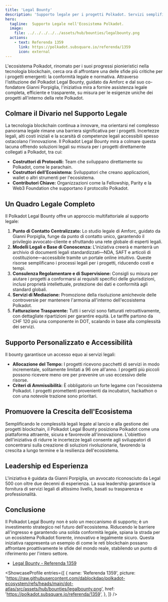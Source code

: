 ```yaml
---
title: 'Legal Bounty'
description: 'Supporto legale per i progetti Polkadot. Servizi semplificati, modelli legali e consulenza di esperti per garantire conformità e crescita.'
hero:
  tagline:  Supporto Legale nell'Ecosistema Polkadot.
  image: 
    file: ../../../../../assets/hub/bounties/legalbounty.png
  actions:
    - text: Referenda 1359
      link: https://polkadot.subsquare.io/referenda/1359
      icon: external
---
```



L'ecosistema Polkadot, rinomato per i suoi progressi pionieristici nella tecnologia blockchain, cerca ora di affrontare una delle sfide più critiche per i progetti emergenti: la conformità legale e normativa. Attraverso l'istituzione del Polkadot Legal Bounty, guidato da Amforc e dal suo co-fondatore Gianni Porpiglia, l'iniziativa mira a fornire assistenza legale completa, efficiente e trasparente, su misura per le esigenze uniche dei progetti all'interno della rete Polkadot.

## Colmare il Divario nel Supporto Legale
La tecnologia blockchain continua a innovare, ma orientarsi nel complesso panorama legale rimane una barriera significativa per i progetti. Incertezze legali, alti costi iniziali e la scarsità di competenze legali accessibili spesso ostacolano l'innovazione. Il Polkadot Legal Bounty mira a colmare questa lacuna offrendo soluzioni legali su misura per i progetti direttamente collegati a Polkadot, tra cui:

- **Costruttori di Protocolli:** Team che sviluppano direttamente su Polkadot, come le parachain.
- **Costruttori dell'Ecosistema:** Sviluppatori che creano applicazioni, wallet o altri strumenti per l'ecosistema.
- **Contributori Chiave:** Organizzazioni come la Fellowship, Parity e la Web3 Foundation che supportano il protocollo Polkadot.

## Un Quadro Legale Completo
Il Polkadot Legal Bounty offre un approccio multifattoriale al supporto legale:
1. **Punto di Contatto Centralizzato:** Lo studio legale di Amforc, guidato da Gianni Porpiglia, funge da punto di contatto unico, garantendo il privilegio avvocato-cliente e sfruttando una rete globale di esperti legali.
2. **Modelli Legali e Base di Conoscenza:** L'iniziativa creerà e manterrà un archivio di documenti legali standardizzati—NDA, SAFT e articoli di costituzione—accessibile tramite un portale online intuitivo. Queste risorse semplificano i processi legali per i progetti, riducendo costi e tempi.
3. **Consulenza Regolamentare e di Supervisione:** Consigli su misura per aiutare i progetti a conformarsi ai requisiti specifici delle giurisdizioni, inclusi proprietà intellettuale, protezione dei dati e conformità agli standard globali.
4. **Servizi di Mediazione:** Promozione della risoluzione amichevole delle controversie per mantenere l'armonia all'interno dell'ecosistema Polkadot.
5. **Fatturazione Trasparente:** Tutti i servizi sono fatturati retroattivamente, con dettagliate ripartizioni per garantire equità. Le tariffe partono da CHF 120 più una componente in DOT, scalando in base alla complessità dei servizi.

## Supporto Personalizzato e Accessibilità
Il bounty garantisce un accesso equo ai servizi legali:
- **Allocazione del Tempo:** I progetti ricevono pacchetti di servizi in modo incrementale, solitamente limitati a 96 ore all'anno. I progetti più piccoli possono ricevere meno ore per prevenire un uso eccessivo delle risorse.
- **Criteri di Ammissibilità:** È obbligatorio un forte legame con l'ecosistema Polkadot. I progetti promettenti provenienti da incubatori, hackathon o con una notevole trazione sono prioritari.

## Promuovere la Crescita dell'Ecosistema
Semplificando le complessità legali legate al lancio e alla gestione dei progetti blockchain, il Polkadot Legal Bounty posiziona Polkadot come una piattaforma attraente, sicura e favorevole all'innovazione. L'obiettivo dell'iniziativa di ridurre le incertezze legali consente agli sviluppatori di concentrarsi sulla creazione di soluzioni rivoluzionarie, favorendo la crescita a lungo termine e la resilienza dell'ecosistema.

## Leadership ed Esperienza
L'iniziativa è guidata da Gianni Porpiglia, un avvocato riconosciuto da Legal 500 con oltre due decenni di esperienza. La sua leadership garantisce la fornitura di servizi legali di altissimo livello, basati su trasparenza e professionalità.

## Conclusione
Il Polkadot Legal Bounty non è solo un meccanismo di supporto; è un investimento strategico nel futuro dell'ecosistema. Riducendo le barriere all'ingresso e garantendo una solida conformità legale, spiana la strada per un ecosistema Polkadot fiorente, innovativo e legalmente sicuro. Questa iniziativa rappresenta un esempio di come le reti blockchain possano affrontare proattivamente le sfide del mondo reale, stabilendo un punto di riferimento per l'intero settore.

- [Legal Bounty - Referenda 1359](https://polkadot.subsquare.io/referenda/1359)

<ShowcaseProfile
  entries={[
    {
      name: 'Referenda 1359',
      picture: 'https://raw.githubusercontent.com/dablockdao/polkadot-ecosystem/refs/heads/main/dot-atlas/src/assets/hub/bounties/legalbounty.png',
      href: 'https://polkadot.subsquare.io/referenda/1359',
    },
  ]}
/>
